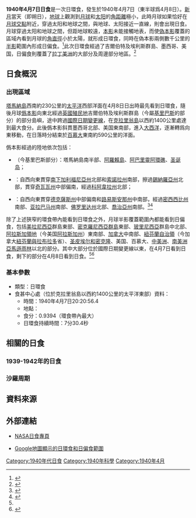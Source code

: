 {{NoteTA
|G1=Toponym
|G2=USState
|1=zh-cn:亚马孙; zh-hk:亞馬遜; zh-tw:亞馬遜
}}
{{Infobox Solar eclipse
| Year        = 1940
| Month       = 4
| Day         = 7
| Type        = 日環食
| Image       = SE1940Apr07A.png
| Image size  = 200px
| Image intro = 1940年4月7日日環食路徑圖
  <!--   日食資料   -->
| Gamma       = 0.2190
| Mag         = 0.9394
| Saros       = 128
| Saros total = 73
| Saros seq   = 54
  <!--     食甚     -->
| Duration    = 7分30.4秒
| Location    = [[太平洋|太平洋]]東部
| Coords      = {{coord|19|13.4|N|128|31.7|W}}
| Width       = 230.0公里
  <!--   開始時間   -->
| Partial     = 
| Start type  = 
| Centre      = 
| Greatest    = 20:20:56.4
  <!--     倒數     -->
| hour        = 20
| minute      = 20
| second      = 56
| Duration_s  = 
}}
'''1940年4月7日日食'''是一次日環食，發生於1940年4月7日（東半球爲4月8日）。[[新月|新月]]當天（即朔日），[[地球|地球]]上觀測到[[月球|月球]]和[[太阳|太阳]]的[[角距離|角距離]]極小，此時月球如果恰好在[[月球交點|月球交點]]附近，穿過太阳和地球之間，與地球、太阳接近一直線，則會出現日食。月球穿過太阳和地球之間，但距地球較遠，[[本影|本影]]未能接觸地表，而使[[偽本影|偽本影]]覆蓋的區域內看到月球的[[角直徑|角直徑]]小於太陽，就形成日環食，同時在偽本影兩側數千公里的[[半影|半影]]範圍內形成日偏食。<ref name="astron">{{cite web|author=樊忠玉|title=日（月）食|url=http://www.astron.ac.cn/bencandy-51-1630-1.htm|publisher=中国天文科普网|accessdate=2016-03-27|archive-date=2014-09-17|archive-url=https://web.archive.org/web/20140917080048/http://www.astron.ac.cn/bencandy-51-1630-1.htm|dead-url=no}}</ref>此次日環食經過了吉爾伯特及埃利斯群島、墨西哥、美国，日偏食則覆蓋了[[拉丁美洲|拉丁美洲]]的大部分及周邊部分地區。<ref name="NASAGIF">{{cite web|author=Fred Espenak|title=Annular Solar Eclipse of 1940 Apr 07|url=http://eclipse.gsfc.nasa.gov/SEplot/SEplot1901/SE1940Apr07A.GIF|publisher=NASA Eclipse Web Site|accessdate=2016-03-27|archive-date=2020-10-20|archive-url=https://web.archive.org/web/20201020223652/https://eclipse.gsfc.nasa.gov/SEplot/SEplot1901/SE1940Apr07A.GIF|dead-url=no}}{{en}}</ref>

== 日食概況 ==
=== 出現區域 ===
[[塔馬納島|塔馬納島]]西南約230公里的[[太平洋|太平洋]]西部洋面在4月8日日出時最先看到日環食，隨後月球[[僞本影|僞本影]]向東北經過[[大英帝国|英國殖民地]]吉爾伯特及埃利斯群島（今屬[[基里巴斯|基里巴斯]]的部分）的部分島嶼，途中跨過[[國際日期變更線|國際日期變更線]]，在[[克拉里翁島|克拉里翁島]]以西約1400公里處達到最大食分。此後僞本影斜貫墨西哥北部、美国東南部，進入[[大西洋|大西洋]]，逐漸轉爲向東移動，在日落時分結束於[[百慕大|百慕大]]東南約590公里的洋面。

僞本影經過的陸地依次包括：
*{{GEHH}}（今基里巴斯部分）：塔馬納島南半部、[[阿羅賴島|阿羅賴島]]、[[阿巴里靈阿環礁|阿巴里靈阿環礁]]、[[圣诞岛_(基里巴斯)|圣诞岛]]；
*{{flag|MEX|1934}}：自西向東貫穿[[南下加利福尼亞州|南下加利福尼亞州]]北部和[[索諾拉州|索諾拉州]]南部，擦過[[錫納羅亞州|錫納羅亞州]]北部，貫穿[[奇瓦瓦州|奇瓦瓦州]]中部偏南，經過[[科阿韋拉州|科阿韋拉州]]北部；
*{{flag|USA|1912}}：自西向東貫穿[[德克薩斯州|德克薩斯州]]中部偏南和[[路易斯安那州|路易斯安那州]]中南部，經過[[密西西比州|密西西比州]]南部、[[亚拉巴马州|亚拉巴马州]]南部、[[佛罗里达州|佛罗里达州]]北部、[[喬治亞州|喬治亞州]]南部。<ref>{{cite web|author=Fred Espenak|title=Annular Solar Eclipse of 1940 Apr 07 - Google Maps and Solar Eclipse Paths|url=http://eclipse.gsfc.nasa.gov/SEgoogle/SEgoogle1901/SE1940Apr07Agoogle.html|publisher=NASA Eclipse Web Site|accessdate=2016-03-27|archive-date=2020-10-20|archive-url=https://web.archive.org/web/20201020080824/https://eclipse.gsfc.nasa.gov/SEgoogle/SEgoogle1901/SE1940Apr07Agoogle.html|dead-url=no}}{{en}}</ref><ref>{{cite web|author=Xavier M. Jubier|title=Eclipse Annulaire de Soleil du 7 avril 1940 - Cartographie Interactive Google (1940 April 7 Annular Solar Eclipse - Interactive Google Map)|url=http://xjubier.free.fr/site_pages/solar_eclipses/xSE_GoogleMap3.php?Ecl=+19400407|accessdate=2016-03-27|archive-date=2019-06-10|archive-url=https://web.archive.org/web/20190610123851/http://xjubier.free.fr/site_pages/solar_eclipses/xSE_GoogleMap3.php?Ecl=+19400407|dead-url=no}}{{fr}}{{en}}</ref>

除了上述狹窄的環食帶內能看到日環食之外，月球半影覆蓋範圍內都能看到日偏食，包括[[美拉尼西亞|美拉尼西亞]]群島東部、[[密克羅尼西亞群島|密克羅尼西亞群島]]東部、[[玻里尼西亞|玻里尼西亞]]群島中北部、[[阿拉斯加領地|阿拉斯加領地]]（今美国[[阿拉斯加州|阿拉斯加州]]）東南部、[[加拿大|加拿大]]中南部、[[紐芬蘭自治領|紐芬蘭自治領]]（今加拿大[[紐芬蘭與拉布拉多|紐芬蘭與拉布拉多]]省）、[[圣皮埃尔和密克隆|圣皮埃尔和密克隆]]、美国、百慕大、[[中美洲|中美洲]]、[[南美洲|南美洲]][[亞馬遜雨林|亞馬遜雨林]]以北的部分。其中大部分位於國際日期變更線以東，在4月7日看到日食，剩下的部分在4月8日看到日食。<ref name="NASAGIF"/><ref>{{cite web|author=Fred Espenak|title=Catalog of Solar Eclipses (1901 to 2000)|url=http://eclipse.gsfc.nasa.gov/SEcat5/SE1901-2000.html|publisher=NASA Eclipse Web Site|accessdate=2016-03-27|archive-date=2008-08-29|archive-url=https://web.archive.org/web/20080829151131/http://eclipse.gsfc.nasa.gov/SEcat5/SE1901-2000.html|dead-url=no}}{{en}}</ref>

=== 基本參數 ===
{{NoteUTC}}
* 類型：日環食
* 食甚中心處（位於克拉里翁島以西約1400公里的太平洋東部）資料：
** 時間：1940年4月7日20:20:56.4
** 地點：{{coord|19|13.4|N|128|31.7|W}}
** 食分：0.9394（環食帶內最大）
** 日環食持續時間：7分30.4秒

== 相關的日食 ==
=== 1939-1942年的日食 ===
{{Solar eclipse set 1939-1942}}

=== 沙羅周期 ===
{{Solar Saros series 128}}

== 資料來源 ==
{{reflist}}

== 外部連結 ==
{{日食主題}}
* [http://eclipse.gsfc.nasa.gov/solar.html NASA日食專頁]{{Wayback|url=http://eclipse.gsfc.nasa.gov/solar.html |date=20190108200537 }}{{en}}
{{Solar eclipse NASA reference|1901/SE1940Apr07A}}
* [http://xjubier.free.fr/site_pages/solar_eclipses/xSE_GoogleMap3.php?Ecl=+19400407 Google地圖顯示的日環食和日偏食範圍]{{Wayback|url=http://xjubier.free.fr/site_pages/solar_eclipses/xSE_GoogleMap3.php?Ecl=+19400407 |date=20190610123851 }}{{fr}}{{en}}

{{Solar eclipses
|nature=日環食
|previous=[[1939年10月12日日食|1939年10月12日日食]]|natureprevious=日全食
|previoussamenature=[[1939年4月19日日食|1939年4月19日日食]]
|next=[[1940年10月1日日食|1940年10月1日日食]]|naturenext=日全食
|nextsamenature=[[1941年3月27日日食|1941年3月27日日食]]
}}
{{日食}}

[[Category:1940年代日食|Category:1940年代日食]]
[[Category:1940年科學|Category:1940年科學]]
[[Category:1940年4月|Category:1940年4月]]